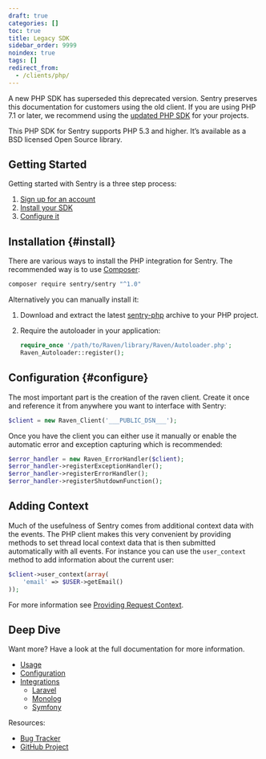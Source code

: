 ```yaml
---
draft: true
categories: []
toc: true
title: Legacy SDK
sidebar_order: 9999
noindex: true
tags: []
redirect_from:
  - /clients/php/
---
```


<Alert level="warning" title="Deprecation Warning">

A new PHP SDK has superseded this deprecated version. Sentry preserves this documentation for customers using the old client. If you are using PHP 7.1 or later, we recommend using the [updated PHP SDK](/platforms/php/) for your projects.

</Alert>

This PHP SDK for Sentry supports PHP 5.3 and higher. It’s available as a BSD licensed Open Source library.

## Getting Started

Getting started with Sentry is a three step process:

1.  [Sign up for an account](https://sentry.io/signup/)
2.  [Install your SDK](#install)
3.  [Configure it](#configure)

<!-- WIZARD installation -->

## Installation {#install}

There are various ways to install the PHP integration for Sentry. The recommended way is to use [Composer](https://getcomposer.org/):

```bash
composer require sentry/sentry "^1.0"
```

Alternatively you can manually install it:

1.  Download and extract the latest [sentry-php](https://github.com/getsentry/sentry-php/archive/master.zip) archive to your PHP project.
2.  Require the autoloader in your application:

    ```php
    require_once '/path/to/Raven/library/Raven/Autoloader.php';
    Raven_Autoloader::register();
    ```

<!-- WIZARD configuration -->

## Configuration {#configure}

The most important part is the creation of the raven client. Create it once and reference it from anywhere you want to interface with Sentry:

```php
$client = new Raven_Client('___PUBLIC_DSN___');
```

Once you have the client you can either use it manually or enable the automatic error and exception capturing which is recommended:

```php
$error_handler = new Raven_ErrorHandler($client);
$error_handler->registerExceptionHandler();
$error_handler->registerErrorHandler();
$error_handler->registerShutdownFunction();
```

## Adding Context

Much of the usefulness of Sentry comes from additional context data with the events. The PHP client makes this very convenient by providing methods to set thread local context data that is then submitted automatically with all events. For instance you can use the `user_context` method to add information about the current user:

```php
$client->user_context(array(
    'email' => $USER->getEmail()
));
```

For more information see [Providing Request Context](/platforms/php/legacy-sdk/config/#sentry-php-request-context).

## Deep Dive

Want more? Have a look at the full documentation for more information.

- [Usage](/platforms/php/legacy-sdk/usage/)
- [Configuration](/platforms/php/legacy-sdk/config/)
- [Integrations](/platforms/php/legacy-sdk/integrations/)
  - [Laravel](/platforms/php/legacy-sdk/integrations/#laravel)
  - [Monolog](/platforms/php/legacy-sdk/integrations/#monolog)
  - [Symfony](/platforms/php/legacy-sdk/integrations/#symfony-2)

Resources:

- [Bug Tracker](https://github.com/getsentry/sentry-php/issues)
- [GitHub Project](https://github.com/getsentry/sentry-php)

